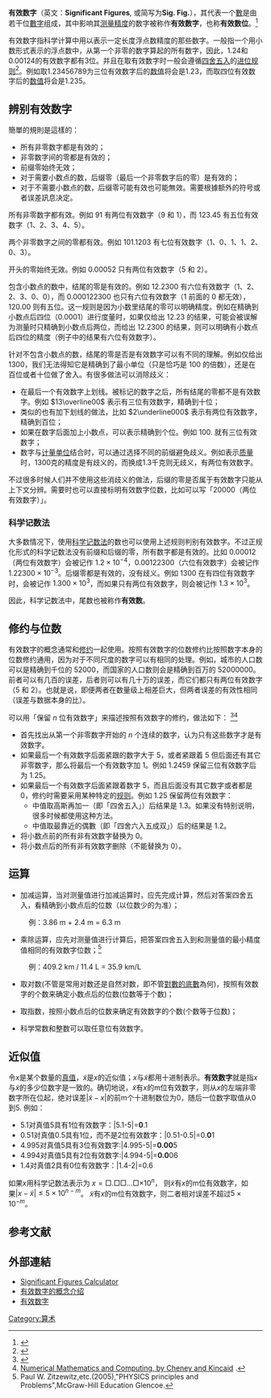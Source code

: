 {{TA
|G1=Math
}}
{{howto}}

'''有效数字'''（英文：'''Significant Figures''', 或简写为'''Sig. Fig.'''），其代表一个[[數|數]]是由若干位[[數字|數字]]组成，其中影响其[[準確與精密|测量精度]]的数字被称作'''有效数字'''，也称'''有效数位'''。<ref>{{cite web|url=http://terms.naer.edu.tw/detail/1059535/|website=國家教育研究院雙語詞彙、學術名詞暨辭書資訊網|title=significant figure - 有效數字|access-date=2018-06-27|archive-date=2021-03-04|archive-url=https://web.archive.org/web/20210304014826/http://terms.naer.edu.tw/detail/1059535/|dead-url=no}}</ref> 

有效数字指科学计算中用以表示一定长度浮点数精度的那些数字。一般指一个用小数形式表示的浮点数中，从第一个非零的数字算起的所有数字，因此，1.24和0.00124的有效数字都有3位。并且在取有效数字时一般会遵循[[四舍五入|四舍五入]]的[[数值修约|进位规则]]<ref>{{cite web|url=http://163.21.239.11/dspace/bitstream/987654321/1358/1/37-5%E8%AB%96%E4%B9%98%E9%99%A4%E9%81%8B%E7%AE%97%E4%B8%AD%E6%9C%89%E6%95%88%E6%95%B8%E5%AD%97%E4%B9%8B%E8%99%95%E7%90%86%E5%8E%9F%E5%89%87(%E9%99%B3%E9%9F%8B%E9%81%94%E3%80%81%E6%9D%8E_%E5%81%89.pdf|website=論乘除運算中有效數字之處理規則|title=中原大學物理系 陳韋達 李偉 - 論乘除運算中有效數字之處理規則}}</ref>。例如取1.23456789为三位有效数字后的[[数值|数值]]将会是1.23，而取四位有效数字后的[[数值|数值]]将会是1.235。

== 辨别有效数字 ==

簡單的規則是這樣的：

* 所有非零数字都是有效的；
* 非零数字间的零都是有效的；
* 前缀零始终无效；
* 对于需要小数点的数，后缀零（最后一个非零数字后的零）是有效的；
* 对于不需要小数点的数，后缀零可能有效也可能無效。需要根據额外的符号或者误差訊息决定。

所有非零数字都有效。例如 91 有两位有效数字（9 和 1），而 123.45 有五位有效数字（1、2、3、4、5）。

两个非零数字之间的零都有效。例如 101.1203 有七位有效数字（1、0、1、1、2、0、3）。

开头的零始终无效。例如 0.00052 只有两位有效数字（5 和 2）。

包含小数点的数中，结尾的零是有效的。例如 12.2300 有六位有效数字（1、2、2、3、0、0），而 0.000122300 也只有六位有效数字（1 前面的 0 都无效），120.00 则有五位。这一规则是因为小数里结尾的零可以明确精度。例如在精确到小数点后四位（0.0001）进行度量时，如果仅给出 12.23 的结果，可能会被误解为测量时只精确到小数点后两位，而给出 12.2300 的结果，则可以明确有小数点后四位的精度（例子中的结果有六位有效数字）。

针对不包含小数点的数，结尾的零是否是有效数字可以有不同的理解。例如仅给出 1300，我们无法得知它是精确到了最小单位（只是恰巧是 100 的倍数），还是在百位或者十位做了舍入。有很多做法可以消除歧义：

* 在最后一个有效数字上划线。被标记的数字之后，所有结尾的零都不是有效数字。例如 <math>13\overline00</math> 表示有三位有效数字，精确到十位；
* 类似的也有加下划线的做法，比如 <math>2\underline000</math> 表示有两位有效数字，精确到百位；
* 如果在数字后面加上小数点，可以表示精确到个位。例如 100. 就有三位有效数字；
* 数字与[[计量单位|计量单位]]结合时，可以通过选择不同的前缀避免歧义。例如表示[[质量|质量]]时，1300克的精度是有歧义的，而换成1.3千克则无歧义，有两位有效数字。

不过很多时候人们并不使用这些消歧义的做法，后缀的零是否属于有效数字只能从上下文分辨。需要时也可以直接标明有效数字位数，比如可以写「20000（两位有效数字）」。

=== 科学记数法 ===

大多数情况下，使用[[科学记数法|科学记数法]]的数也可以使用上述规则判别有效数字。不过正规化形式的科学记数法没有前缀和后缀的零，所有数字都是有效的。比如 0.00012（两位有效数字）会被记作 <math>1.2 \times 10^{-4}</math>，0.00122300（六位有效数字）会被记作 <math>1.22300 \times 10^{-3}</math>。后缀零都是有效的，没有歧义。例如 1300 在有四位有效数字时，会被记作 <math>1.300 \times 10^3</math>，而如果只有两位有效数字，则会被记作 <math>1.3 \times 10^3</math>。

因此，科学记数法中，尾数也被称作'''有效数'''。

== 修约与位数 ==

有效数字的概念通常和[[数值修约|修约]]一起使用。按照有效数字的位数修约比按照数字本身的位数修约通用，因为对于不同尺度的数字可以有相同的处理。例如，城市的人口数可以是精确到千位的 52000，而国家的人口数则会是精确到百万的 52000000。前者可以有几百的误差，后者则可以有几十万的误差，而它们都只有两位有效数字（5 和 2）。也就是说，即便两者在数量级上相差巨大，但两者误差的有效性相同（误差与数据本身的比）。

可以用「保留 ''n'' 位有效数字」来描述按照有效数字的修约，做法如下：
<ref>{{cite web
|title = Rounding Decimal Numbers to a Designated Precision
|author = Engelbrecht, Nancy, and others
|year = 1990
|publisher = U.S. Department of Education
|location = Washington, D.C.
|url = https://archive.org/download/ERIC_ED327701/ERIC_ED327701.pdf
|format = PDF}}</ref><ref name="Numerical Mathematics and Computing, by Cheney and Kincaid">[https://books.google.com/books?id=ZUfVZELlrMEC&pg=PA321&lpg=PA321&dq=Condition+Number+Rule+of+Thumb&source=bl&ots=kMuMoeATcB&sig=22t9ml1TcXKbve-nAkkTJ-qAf1g&hl=en&ei=A5abTIvGOsaMnQe_17TpDw&sa=X&oi=book_result&ct=result&resnum=3&ved=0CBsQ6AEwAg#v=onepage&q=Condition%20Number%20Rule%20of%20Thumb&f=false Numerical Mathematics and Computing, by Cheney and Kincaid] {{Wayback|url=https://books.google.com/books?id=ZUfVZELlrMEC&pg=PA321&lpg=PA321&dq=Condition+Number+Rule+of+Thumb&source=bl&ots=kMuMoeATcB&sig=22t9ml1TcXKbve-nAkkTJ-qAf1g&hl=en&ei=A5abTIvGOsaMnQe_17TpDw&sa=X&oi=book_result&ct=result&resnum=3&ved=0CBsQ6AEwAg#v=onepage&q=Condition%20Number%20Rule%20of%20Thumb&f=false |date=20190119212422 }}.</ref>

* 首先找出从第一个非零数字开始的 ''n'' 个连续的数字，认为只有这些数字才是有效数字。
* 如果最后一个有效数字后面紧跟的数字大于 5，或者紧跟着 5 但后面还有其它非零数字，那么将最后一个有效数字加 1。例如 1.2459 保留三位有效数字后为 1.25。
* 如果最后一个有效数字后面紧跟着数字 5，而且后面没有其它数字或者都是 0，修约时需要采用某种特定的[[数值修约#规则|规则]]。例如 1.25 保留两位有效数字：
** 中值取高斯再加一（即「四舍五入」）后结果是 1.3。如果没有特别说明，很多时候都使用这种方法。
** 中值取最靠近的偶數（即「四舍六入五成双」）后的结果是 1.2。
* 将小数点前的所有非有效数字替换为 0。
* 将小数点后的所有非有效数字删除（不能替换为 0）。

==运算==

* 加减运算，当对测量值进行加减运算时，应先完成计算，然后对答案四舍五入，看精确到小数点后的位数（以位数少的为准）；

:例：3.86 m + 2.4 m = 6.3 m

* 乘除运算，应先对测量值进行计算后，把答案四舍五入到和测量值的最小精度值相同的有效数字位数；<ref>Paul W. Zitzewitz,etc.(2005),"PHYSICS principles and Problems",McGraw-Hill Education Glencoe.</ref>

:例：409.2 km / 11.4 L = 35.9 km/L

* 取对数(不管是常用对数还是自然对数，即不管[[对数|對數的底數]]為何)，按照有效数字的个数来确定小数点后的位数(位数等于个数)；
 
* 取指数，按照小数点后的位数来确定有效数字的个数(个数等于位数)； 

* 科学常数和整数可以取任意位有效数字。

==近似值==

令<math>x</math>是某个数量的[[真值|真值]]，<math>\tilde{x}</math>是<math>x</math>的近似值；<math>x</math>与<math>\tilde{x}</math>都用十进制表示。'''有效数字'''就是指<math>x</math>与<math>\tilde{x}</math>的多少位数字是一致的。确切地说，<math>\tilde{x}</math>有<math>x</math>的m位有效数字，则从<math>x</math>的左端非零数字所在位起，绝对误差|<math>\tilde{x}-x</math>|的前m个十进制数位为0，随后一位数字取值从0到5.
例如：
* 5.1对真值5具有1位有效数字：|5.1-5|='''0'''.1
* 0.51对真值0.5具有1位，而不是2位有效数字：|0.51-0.5|=0.'''0'''1
* 4.995对真值5具有3位有效数字:|4.995-5|='''0.00'''5
* 4.994对真值5具有2位有效数字:|4.994-5|='''0.0'''06
* 1.4对真值2具有0位有效数字：|1.4-2|=0.6

如果<math>x</math>用科学记数法表示为
<math>x=\Box.\Box\Box\ldots\Box\times10^n</math>，
则<math>\tilde{x}</math>有<math>x</math>的m位有效数字，如果<math>|x-\tilde{x}|\le 5\times 10^{n-m}</math>。
<math>\tilde{x}</math>有<math>x</math>的m位有效数字，则二者相对误差不超过<math> 5 \times 10 ^{-m}</math>。

==参考文献==
{{Reflist}}

== 外部連結 ==
* [http://www.idomaths.com/sigfig.php Significant Figures Calculator] {{Wayback|url=http://www.idomaths.com/sigfig.php |date=20201127014623 }} {{en}}
* [http://www.math.drexel.edu/~tolya/300_errors.pdf 有效数字的概念介绍] {{Wayback|url=http://www.math.drexel.edu/~tolya/300_errors.pdf |date=20210304014839 }}
* [https://web.archive.org/web/20130124121053/http://www.ch.ntu.edu.tw/~genchem99/significant%20figures.pdf 有效数字]

[[Category:算术|Category:算术]]
